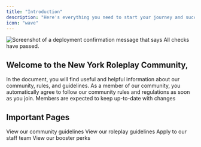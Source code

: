 ```yaml
---
title: "Introduction"
description: "Here's everything you need to start your journey and succeed"
icon: "wave"
---
```


<Frame>
  <img
    src="https://png.pngtree.com/thumb_back/fh260/background/20210115/pngtree-bright-and-simple-light-blue-banner-background-image_519888.jpg"
    alt="Screenshot of a deployment confirmation message that says All checks have passed."
    style={{ borderRadius:"0.5rem" }}
    title=""
  />
</Frame>

<h2>
Welcome to the <span className="glow-text">New York Roleplay Community</span>,
</h2>

In the document, you will find useful and helpful information about our community, rules, and guidelines. As a member of our community, you automatically agree to follow our community rules and regulations as soon as you join. Members are expected to keep up-to-date with changes

## Important Pages

<Columns cols={2}>
  <Card title="Server Rules" icon="ruler" href="/essentials/serverrules">
    View our community guidelines
  </Card>
  <Card title="Roleplay Rules" icon="gamepad-modern" href="/essentials/roleplayrules">
    View our roleplay guidelines
  </Card>
  <Card title="Staff Hub" icon="id-badge" href="/essentials/staff">
    Apply to our staff team
  </Card>
  <Card title="Booster Perks" icon="rocket-launch" href="/essentials/perks">
    View our booster perks
  </Card>
</Columns>